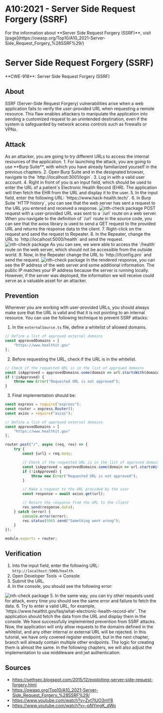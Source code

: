 
# A10:2021 - Server Side Request Forgery (SSRF)

<Callout type="info" emoji="ℹ️">
For the information about **Server Side Request Forgery (SSRF)**, visit [page](https://owasp.org/Top10/A10_2021-Server-Side_Request_Forgery_%28SSRF%29/)
</Callout>

# Server Side Request Forgery (SSRF)

<Callout type="warning" emoji="🔍">
    **CWE-918**: Server Side Request Forgery (SSRF)
</Callout>

## About
SSRF (Server-Side Request Forgery) vulnerabilities arise when a web application fails to verify the user-provided URL when requesting a remote resource. This flaw enables attackers to manipulate the application into sending a customized request to an unintended destination, even if the system is safeguarded by network access controls such as firewalls or VPNs.

## Attack
<Callout emoji="💡">
    As an attacker, you are going to try different URLs to access the internal resources of the application.
</Callout>
1. For launching the attack, you are going to use **Burp Suite**, with which you have already familiarized yourself in the previous chapters.
2. Open Burp Suite and in the designated browser, navigate to the `http://localhost:3001/login`.
3. Log in with a valid user account.
4. Right in front of you is an input field, which should be used to enter the URL of a patient`s Electronic Health Record (EHR). The application will then fetch the EHR from the URL and display it to the user.
5. In the input field, enter the following URL: `https://www.hack-health.tech/`.
6. In Burp Suite `HTTP history`, you can see that the web server has sent a request to the URL you entered and received a response.
<Image src="/a10/ssrf1.png" alt="nth-check package" width={1000} height={300}/>
<Callout type="info" emoji="ℹ️">
    POST request with a user-provided URL was sent to a `/url` route on a web server.
    When you navigate to the definition of `/url` route in the source code, you can see that the axios library is used to send a GET request to the provided URL and returns the response data to the client.
</Callout>
7. Right-click on the request and send the request to Repeater.
8. In the Repeater, change the URL to `http://localhost:5000/health` and send the request.
<Image src="/a10/ssrf2.png" alt="nth-check package" width={1000} height={300}/>
<Callout emoji="💡">
    As you can see, we were able to access the `/health` route on the web server, which should not be accessible from the outside world.
</Callout>
9. Now, in the Repeater change the URL to `http://ifconfig.pro` and send the request.
<Image src="/a10/ssrf3.png" alt="nth-check package" width={1000} height={300}/>
<Callout emoji="💡">
    In the rendered response, you can see the IP address of the web server and some additional information. The public IP matches your IP address because the server is running locally. However, if the server was deployed, the information we will receive could serve as a valuable asset for an attacker.
</Callout>

## Prevention
Whenever you are working with user-provided URLs, you should always make sure that the URL is valid and that it is not pointing to an internal resource. You can use the following technique to prevent SSRF attacks:
1. In the `externalSource.ts` file, define a whitelist of allowed domains.
```js filename="externalSource.ts" copy showLineNumbers {3}
// Define a list of approved external domains
const approvedDomains = [
    "https://www.healthit.gov"
];
```
2. Before requesting the URL, check if the URL is in the whitelist.
```js filename="externalSource.ts" copy showLineNumbers
// Check if the requested URL is in the list of approved domains
const isApproved = approvedDomains.some(domain => url.startsWith(domain));
if (!isApproved) {
    throw new Error("Requested URL is not approved");
}
```
3. Final implementation should be:
```js filename="externalSource.ts" copy showLineNumbers
const express = require("express");
const router = express.Router();
const axios = require("axios");

// Define a list of approved external domains
const approvedDomains = [
    "https://www.healthit.gov"
];

router.post("/", async (req, res) => {
    try {
        const {url} = req.body;

        // Check if the requested URL is in the list of approved domains
        const isApproved = approvedDomains.some(domain => url.startsWith(domain));
        if (!isApproved) {
            throw new Error("Requested URL is not approved");
        }

        // Make a request to the URL provided by the user
        const response = await axios.get(url);

        // Return the response from the URL to the client
        res.send(response.data);
    } catch (error) {
        console.error(error);
        res.status(500).send("Something went wrong");
    }
});

module.exports = router;
```

## Verification
1. Into the input field, enter the following URL: `http://localhost:5000/health`.
2. Open Developer Tools -> Console
3. Submit the URL.
4. In the console, you should see the following error:
<Image src="/a10/devTools.png" alt="nth-check package" width={1000} height={300}/>
5. In the same way, you can try other requests used for attack, every time you should see the same error and failure to fetch the data.
6. Try to enter a valid URL, for example, `https://www.healthit.gov/faq/what-electronic-health-record-ehr`. The application should fetch the data from the URL and display them in the console.
<Callout emoji="💡">
    We have successfully implemented prevention from SSRF attacks. Now, the application will only allow requests to the domains defined in the whitelist, and any other internal or external URL will be rejected.
</Callout>

<Callout type="info" emoji="ℹ️">
In this tutorial, we have only covered register endpoint, but in the next chapter, branch will already contain multiple other endpoints. The logic for creating them is almost the same. In the following chapters, we will also adjust the implementation to use middleware and jwt authentication.
</Callout>

## Sources
* https://sethsec.blogspot.com/2015/12/exploiting-server-side-request-forgery.html
* https://owasp.org/Top10/A10_2021-Server-Side_Request_Forgery_%28SSRF%29/
* https://www.youtube.com/watch?v=Zyt7lUO3mY8
* https://www.youtube.com/watch?v=-pNYmgK_dWo

